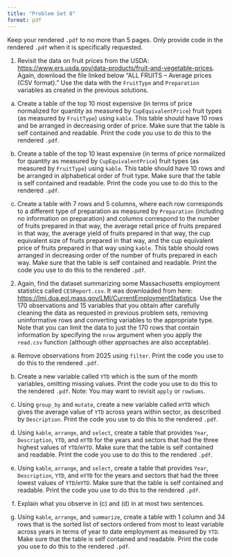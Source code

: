 ```yaml
---
title: "Problem Set 8"
format: pdf
---
```

  
Keep your rendered `.pdf` to no more than 5 pages. Only provide code in the rendered `.pdf` when it is specifically requested. 

1. Revisit the data on fruit prices from the USDA: [https://www.ers.usda.gov/data-products/fruit-and-vegetable-prices](https://www.ers.usda.gov/data-products/fruit-and-vegetable-prices). Again, download the file linked below "ALL FRUITS – Average prices (CSV format)." Use the data with the `FruitType` and `Preparation` variables as created in the previous solutions.

(a) Create a table of the top 10 most expensive (in terms of price normalized for quantity as measured by `CupEquivalentPrice`) fruit types (as measured by `FruitType`) using `kable`. This table should have 10 rows and be arranged in decreasing order of price.  Make sure that the table is self contained and readable. Print the code you use to do this to the rendered `.pdf`.

(a) Create a table of the top 10 least expensive (in terms of price normalized for quantity as measured by `CupEquivalentPrice`) fruit types (as measured by `FruitType`) using `kable`. This table should have 10 rows and be arranged in alphabetical order of fruit type.  Make sure that the table is self contained and readable. Print the code you use to do this to the rendered `.pdf`.

(c) Create a table with 7 rows and 5 columns, where each row corresponds to a different type of preparation as measured by `Preparation` (including no information on preparation) and columns correspond to the number of fruits prepared in that way, the average retail price of fruits prepared in that way, the average yield of fruits prepared in that way, the cup equivalent size of fruits prepared in that way, and the cup equivalent price of fruits prepared in that way using `kable`. This table should rows arranged in decreasing order of the number of fruits prepared in each way. Make sure that the table is self contained and readable. Print the code you use to do this to the rendered `.pdf`.

2. Again, find the dataset summarizing some Massachusetts employment statistics called `CESReport.csv`. It was downloaded from here: [https://lmi.dua.eol.mass.gov/LMI/CurrentEmploymentStatistics](https://lmi.dua.eol.mass.gov/LMI/CurrentEmploymentStatistics). Use the 170 observations and 15 variables that you obtain after carefully cleaning the data as requested in previous problem sets, removing uninformative rows and converting variables to the appropriate type. Note that you can limit the data to just the 170 rows that contain information by specifying the `nrow` argument when you apply the `read.csv` function (although other approaches are also acceptable).

(a) Remove observations from 2025 using `filter`. Print the code you use to do this to the rendered `.pdf`.

(b) Create a new variable called `YTD` which is the sum of the month variables, omitting missing values. Print the code you use to do this to the rendered `.pdf`. Note: You may want to revisit `apply` or `rowSums`.

(b) Using `group_by` and `mutate`, create a new variable called `mYTD` which gives the average value of `YTD` across years within sector, as described by `Description`. Print the code you use to do this to the rendered `.pdf`.

(c) Using `kable`, `arrange`, and `select`, create a table that provides `Year`, `Description`, `YTD`, and `mYTD` for the years and sectors that had the three highest values of `YTD`/`mYTD`. Make sure that the table is self contained and readable. Print the code you use to do this to the rendered `.pdf`.

(d) Using `kable`, `arrange`, and `select`, create a table that provides `Year`, `Description`, `YTD`, and `mYTD` for the years and sectors that had the three lowest values of `YTD`/`mYTD`. Make sure that the table is self contained and readable. Print the code you use to do this to the rendered `.pdf`.

(e) Explain what you observe in (c) and (d) in at most two sentences.

(f) Using `kable`, `arrange`, and `summarize`, create a table with 1 column and 34 rows that is the sorted list of sectors ordered from most to least variable across years in terms of year to date employment as measured by `YTD`. Make sure that the table is self contained and readable. Print the code you use to do this to the rendered `.pdf`.
